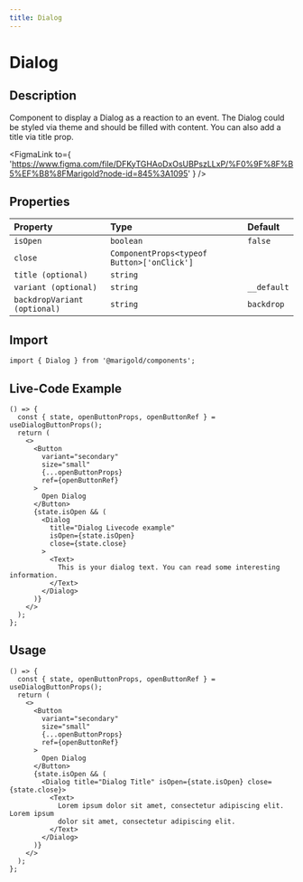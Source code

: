 ```yaml
---
title: Dialog
---
```



# Dialog

## Description

Component to display a Dialog as a reaction to an event. The Dialog could be styled via theme and should be filled with content.
You can also add a title via title prop.

<FigmaLink
  to={
    'https://www.figma.com/file/DFKyTGHAoDxOsUBPszLLxP/%F0%9F%8F%B5%EF%B8%8FMarigold?node-id=845%3A1095'
  }
/>

## Properties

| Property                     | Type                                       | Default     |
| :--------------------------- | :----------------------------------------- | :---------- |
| `isOpen `                    | `boolean`                                  | `false`     |
| `close`                      | `ComponentProps<typeof Button>['onClick']` |             |
| `title (optional)`           | `string`                                   |             |
| `variant (optional)`         | `string`                                   | `__default` |
| `backdropVariant (optional)` | `string`                                   | `backdrop`  |

## Import

```tsx onlyCode
import { Dialog } from '@marigold/components';
```

## Live-Code Example

```tsx expandCode
() => {
  const { state, openButtonProps, openButtonRef } = useDialogButtonProps();
  return (
    <>
      <Button
        variant="secondary"
        size="small"
        {...openButtonProps}
        ref={openButtonRef}
      >
        Open Dialog
      </Button>
      {state.isOpen && (
        <Dialog
          title="Dialog Livecode example"
          isOpen={state.isOpen}
          close={state.close}
        >
          <Text>
            This is your dialog text. You can read some interesting information.
          </Text>
        </Dialog>
      )}
    </>
  );
};
```

## Usage

```tsx
() => {
  const { state, openButtonProps, openButtonRef } = useDialogButtonProps();
  return (
    <>
      <Button
        variant="secondary"
        size="small"
        {...openButtonProps}
        ref={openButtonRef}
      >
        Open Dialog
      </Button>
      {state.isOpen && (
        <Dialog title="Dialog Title" isOpen={state.isOpen} close={state.close}>
          <Text>
            Lorem ipsum dolor sit amet, consectetur adipiscing elit. Lorem ipsum
            dolor sit amet, consectetur adipiscing elit.
          </Text>
        </Dialog>
      )}
    </>
  );
};
```
